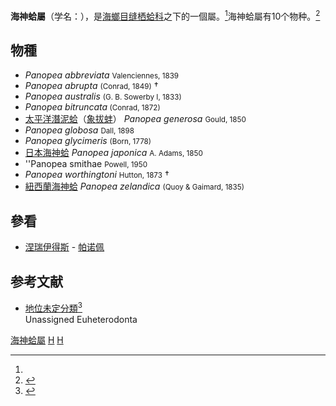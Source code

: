 {{Automatic taxobox
| taxon = Panopea
| authority = Ménard, 1807
| fossil_range = {{fossil range|242|0|[[Triassic|Triassic]] – Present}}
| image = Panopea zelandica.JPG
| image_caption = ''[[Panopea_zelandica|Panopea zelandica]]''
}}
'''海神蛤屬'''（学名：'''''{{lang|la|Panopea}}'''''），是[[海螂目|海螂目]][[缝栖蛤科|缝栖蛤科]]之下的一個屬。<ref name="WoRMS"/>海神蛤屬有10个物种。<ref name="WoRMS">{{Cite WoRMS |author=Serge Gofas |year=2012 |title=''Panopea'' Ménard, 1807 |db=Marine Mollusca |id=225484 |accessdate=February 21, 2012}}</ref> 

==物種==
*''Panopea abbreviata'' <small>Valenciennes, 1839</small>
*''Panopea abrupta'' <small>(Conrad, 1849)</small> †
*''Panopea australis'' <small>(G. B. Sowerby I, 1833)</small>
*''Panopea bitruncata''<small> (Conrad, 1872)</small>
*[[太平洋潛泥蛤|太平洋潛泥蛤]]（[[象拔蚌|象拔蚌]]） ''Panopea generosa'' <small>Gould, 1850</small>
*''Panopea globosa'' <small>Dall, 1898</small>
*''Panopea glycimeris'' <small>(Born, 1778)</small>
*[[日本海神蛤|日本海神蛤]] ''Panopea japonica'' <small>A. Adams, 1850</small>
*''Panopea smithae <small>Powell, 1950</small>
*''Panopea worthingtoni'' <small>Hutton, 1873</small> †
*[[紐西蘭海神蛤|紐西蘭海神蛤]] ''Panopea zelandica'' <small>(Quoy & Gaimard, 1835)</small>

==參看==
*[[涅瑞伊得斯|涅瑞伊得斯]] - [[涅瑞伊得斯#海仙女的名字|帕诺佩]]

==参考文献==
{{reflist}}
*[[異齒亞綱#真異齒下綱|地位未定分類]]<ref name=WoRMS_382297>{{cite WoRMS |id=382297|title=''Unassigned Euheterodonta''|date=2009-07-12 }}</ref><br />Unassigned Euheterodonta

{{taxonbar}}
[[Category:海神蛤屬|]]
[[Category:缝栖蛤科|H]]
[[Category:_1807年描述的分类群|H]]